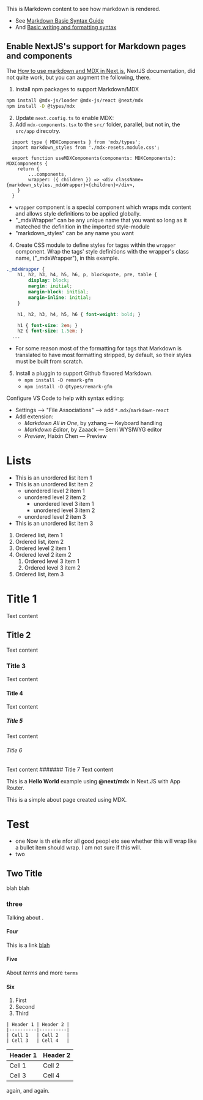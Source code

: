 This is Markdown content to see how markdown is rendered.

- See [Markdown Basic Syntax Guide](https://www.markdownguide.org/basic-syntax/)
- And [Basic writing and formatting syntax](https://docs.github.com/en/get-started/writing-on-github/getting-started-with-writing-and-formatting-on-github/basic-writing-and-formatting-syntax)

## Enable NextJS's support for Markdown pages and components
The [How to use markdown and MDX in Next.js](https://nextjs.org/docs/pages/guides/mdx), NextJS documentation, did not quite work, but you can augment the following, there.
1. Install npm packages to support Markdown/MDX
```bash
npm install @mdx-js/loader @mdx-js/react @next/mdx
npm install -D @types/mdx
```
2. Update `next.config.ts` to enable MDX:
3. Add `mdx-components.tsx` to the `src/` folder, parallel, but not in, the `src/app` direcotry.
```tsx
  import type { MDXComponents } from 'mdx/types';
  import markdown_styles from './mdx-resets.module.css';

  export function useMDXComponents(components: MDXComponents): MDXComponents {
  	return {
		...components,
		wrapper: ({ children }) => <div className={markdown_styles._mdxWrapper}>{children}</div>,
  	}
  }
```
   - `wrapper` component is a special component which wraps mdx content and allows style definitions to be applied globally.
   - "_mdxWrapper" can be any unique name that you want so long as it mateched the definition in the imported style-module
   - "markdown_styles" can be any name you want
4. Create CSS module to define styles for tagss within the `wrapper` component. Wrap the tags' style definitions with the wrapper's class name, ("_mdxWrapper"), in this example.
```css
._mdxWrapper {
	h1, h2, h3, h4, h5, h6, p, blockquote, pre, table {
		display: block;
		margin: initial;
		margin-block: initial;
		margin-inline: initial;
	}

	h1, h2, h3, h4, h5, h6 { font-weight: bold; }

	h1 { font-size: 2em; }
	h2 { font-size: 1.5em; }
  ...
```
  - For some reason most of the formatting for tags that Markdown is translated to have most formatting stripped, by default, so their styles must be built from scratch.
5. Install a pluggin to support Github flavored Markdown.
   - `npm install -D remark-gfm`
   - `npm install -D @types/remark-gfm`




Configure VS Code to help with syntax editing:

- Settings --> "File Associations" --> add `*.mdx`/`markdown-react`
- Add extension:
  - *Markdown All in One*, by yzhang — Keyboard handling
  - *Markdown Editor*, by Zaaack — Semi WYSIWYG editor
  - *Preview*, Haixin Chen — Preview

# Lists

- This is an unordered list item 1
- This is an unordered list item 2
  - unordered level 2 item 1
  - unordered level 2 item 2
    - unordered level 3 item 1
    - unordered level 3 item 2
  - unordered level 2 item 3
- This is an unordered list item 3

1. Ordered list, item 1
2. Ordered list, item 2
3. Ordered level 2 item 1
4. Ordered level 2 item 2
   1. Ordered level 3 item 1
   2. Ordered level 3 item 2
5. Ordered list, item 3

# Title 1

Text content

## Title 2

Text content

### Title 3

Text content

#### Title 4

Text content

##### Title 5

Text content

###### Title 6

Text content
####### Title 7
Text content

This is a **Hello World** example using **@next/mdx** in Next.JS with App Router.

This is a simple about page created using MDX.

# Test

- one Now is th etie nfor all good peopl eto see whether this will wrap like a bullet item should wrap. I am not sure if this will.
- two

## Two Title

blah blah

### three

Talking about .

#### Four

This is a link [blah]()

#### Five

About _terms_ and more `terms`

#### Six

1. First
2. Second
3. Third

```
| Header 1 | Header 2 |
|----------|----------|
| Cell 1   | Cell 2   |
| Cell 3   | Cell 4   |
```


| Header 1 | Header 2 |
| ---------- | ---------- |
| Cell 1   | Cell 2   |
| Cell 3   | Cell 4   |

again, and again.

